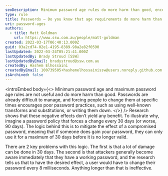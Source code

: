 ```yaml
---
seoDescription: Minimum password age rules do more harm than good, encouraging poor practices and failing to provide meaningful security benefits.
type: rule
title: Passwords – Do you know that age requirements do more harm than good?
uri: password-ages
authors:
  - title: Matt Goldman
    url: https://www.ssw.com.au/people/matt-goldman
created: 2022-03-17T06:40:13.000Z
guid: 03a2cd74-02e1-4195-8389-98a2e82f0590
lastUpdated: 2022-03-24T05:21:41.000Z
lastUpdatedBy: Brady Stroud [SSW]
lastUpdatedByEmail: bradystroud@ssw.com.au
createdBy: Hashem Elhossaini
createdByEmail: 100739505+hashemelhossainissw@users.noreply.github.com
isArchived: false
---
```


<introEmbed
  body={<>
Minimum password age and maximum password age rules are not useful and do more harm than good. Passwords are already difficult to manage, and forcing people to change them at specific times encourages poor password practices, such as using well-known transforms and substitutions, or writing them down.
  </>}
/>
Research shows that these negative effects don’t yield any benefit. To illustrate why, imagine a password policy that forces a change every 30 days (or worse, 90 days). The logic behind this is to mitigate the effect of a compromised password, meaning that if someone does gain your password, they can only use it for a maximum of 30 days before it is no longer valid.

There are 2 key problems with this logic. The first is that a lot of damage can be done in 30 days. The second is that attackers generally become aware immediately that they have a working password, and the research tells us that to have the desired effect, a user would have to change their password every 8 milliseconds. Anything longer than that is ineffective.
